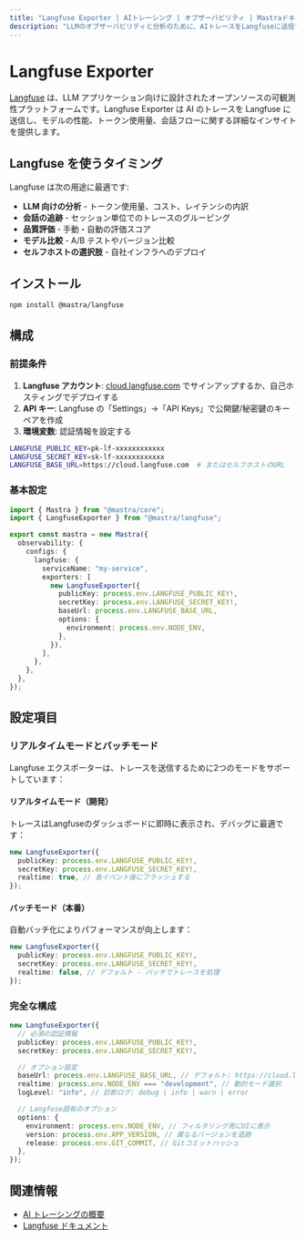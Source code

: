 ```yaml
---
title: "Langfuse Exporter | AIトレーシング | オブザーバビリティ | Mastraドキュメント"
description: "LLMのオブザーバビリティと分析のために、AIトレースをLangfuseに送信する"
---
```


# Langfuse Exporter

[Langfuse](https://langfuse.com/) は、LLM アプリケーション向けに設計されたオープンソースの可観測性プラットフォームです。Langfuse Exporter は AI のトレースを Langfuse に送信し、モデルの性能、トークン使用量、会話フローに関する詳細なインサイトを提供します。

## Langfuse を使うタイミング

Langfuse は次の用途に最適です:

- **LLM 向けの分析** - トークン使用量、コスト、レイテンシの内訳
- **会話の追跡** - セッション単位でのトレースのグルーピング
- **品質評価** - 手動・自動の評価スコア
- **モデル比較** - A/B テストやバージョン比較
- **セルフホストの選択肢** - 自社インフラへのデプロイ

## インストール

```bash npm2yarn
npm install @mastra/langfuse
```


## 構成

### 前提条件

1. **Langfuse アカウント**: [cloud.langfuse.com](https://cloud.langfuse.com) でサインアップするか、自己ホスティングでデプロイする
2. **API キー**: Langfuse の「Settings」→「API Keys」で公開鍵/秘密鍵のキー ペアを作成
3. **環境変数**: 認証情報を設定する

```bash title=".env"
LANGFUSE_PUBLIC_KEY=pk-lf-xxxxxxxxxxxx
LANGFUSE_SECRET_KEY=sk-lf-xxxxxxxxxxxx
LANGFUSE_BASE_URL=https://cloud.langfuse.com  # またはセルフホストのURL
```


### 基本設定

```typescript title="src/mastra/index.ts"
import { Mastra } from "@mastra/core";
import { LangfuseExporter } from "@mastra/langfuse";

export const mastra = new Mastra({
  observability: {
    configs: {
      langfuse: {
        serviceName: "my-service",
        exporters: [
          new LangfuseExporter({
            publicKey: process.env.LANGFUSE_PUBLIC_KEY!,
            secretKey: process.env.LANGFUSE_SECRET_KEY!,
            baseUrl: process.env.LANGFUSE_BASE_URL,
            options: {
              environment: process.env.NODE_ENV,
            },
          }),
        ],
      },
    },
  },
});
```


## 設定項目

### リアルタイムモードとバッチモード

Langfuse エクスポーターは、トレースを送信するために2つのモードをサポートしています：

#### リアルタイムモード（開発）

トレースはLangfuseのダッシュボードに即時に表示され、デバッグに最適です：

```typescript
new LangfuseExporter({
  publicKey: process.env.LANGFUSE_PUBLIC_KEY!,
  secretKey: process.env.LANGFUSE_SECRET_KEY!,
  realtime: true, // 各イベント後にフラッシュする
});
```


#### バッチモード（本番）

自動バッチ化によりパフォーマンスが向上します：

```typescript
new LangfuseExporter({
  publicKey: process.env.LANGFUSE_PUBLIC_KEY!,
  secretKey: process.env.LANGFUSE_SECRET_KEY!,
  realtime: false, // デフォルト - バッチでトレースを処理
});
```


### 完全な構成

```typescript
new LangfuseExporter({
  // 必須の認証情報
  publicKey: process.env.LANGFUSE_PUBLIC_KEY!,
  secretKey: process.env.LANGFUSE_SECRET_KEY!,

  // オプション設定
  baseUrl: process.env.LANGFUSE_BASE_URL, // デフォルト: https://cloud.langfuse.com
  realtime: process.env.NODE_ENV === "development", // 動的モード選択
  logLevel: "info", // 診断ログ: debug | info | warn | error

  // Langfuse固有のオプション
  options: {
    environment: process.env.NODE_ENV, // フィルタリング用にUIに表示
    version: process.env.APP_VERSION, // 異なるバージョンを追跡
    release: process.env.GIT_COMMIT, // Gitコミットハッシュ
  },
});
```


## 関連情報

- [AI トレーシングの概要](/docs/observability/ai-tracing/overview)
- [Langfuse ドキュメント](https://langfuse.com/docs)